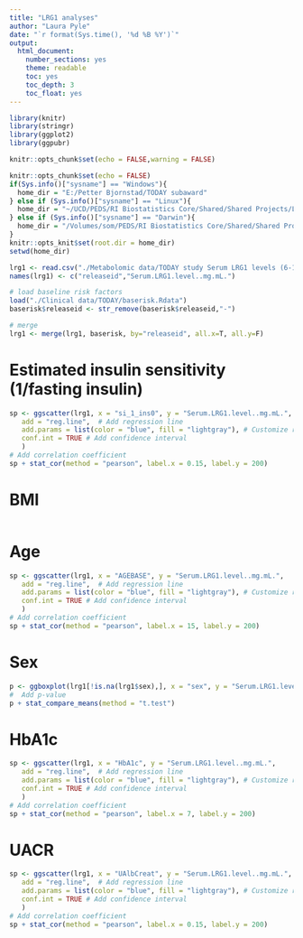 ```yaml
---
title: "LRG1 analyses"
author: "Laura Pyle"
date: "`r format(Sys.time(), '%d %B %Y')`"
output:
  html_document:
    number_sections: yes
    theme: readable
    toc: yes
    toc_depth: 3
    toc_float: yes
---
```


```r
library(knitr)
library(stringr)
library(ggplot2)
library(ggpubr)

knitr::opts_chunk$set(echo = FALSE,warning = FALSE)

knitr::opts_chunk$set(echo = FALSE)
if(Sys.info()["sysname"] == "Windows"){
  home_dir = "E:/Petter Bjornstad/TODAY subaward"
} else if (Sys.info()["sysname"] == "Linux"){
  home_dir = "~/UCD/PEDS/RI Biostatistics Core/Shared/Shared Projects/Laura/BDC/Projects"
} else if (Sys.info()["sysname"] == "Darwin"){
  home_dir = "/Volumes/som/PEDS/RI Biostatistics Core/Shared/Shared Projects/Laura/BDC/Projects"
}
knitr::opts_knit$set(root.dir = home_dir)
setwd(home_dir)
```

```r
lrg1 <- read.csv("./Metabolomic data/TODAY study Serum LRG1 levels (6-16-2022).csv")
names(lrg1) <- c("releaseid","Serum.LRG1.level..mg.mL.")

# load baseline risk factors
load("./Clinical data/TODAY/baserisk.Rdata")
baserisk$releaseid <- str_remove(baserisk$releaseid,"-")

# merge
lrg1 <- merge(lrg1, baserisk, by="releaseid", all.x=T, all.y=F)
```

# Estimated insulin sensitivity (1/fasting insulin)

```r
sp <- ggscatter(lrg1, x = "si_1_ins0", y = "Serum.LRG1.level..mg.mL.",
   add = "reg.line",  # Add regression line
   add.params = list(color = "blue", fill = "lightgray"), # Customize reg. line
   conf.int = TRUE # Add confidence interval
   )
# Add correlation coefficient
sp + stat_cor(method = "pearson", label.x = 0.15, label.y = 200)
```

# BMI

```r

```

# Age

```r
sp <- ggscatter(lrg1, x = "AGEBASE", y = "Serum.LRG1.level..mg.mL.",
   add = "reg.line",  # Add regression line
   add.params = list(color = "blue", fill = "lightgray"), # Customize reg. line
   conf.int = TRUE # Add confidence interval
   )
# Add correlation coefficient
sp + stat_cor(method = "pearson", label.x = 15, label.y = 200)
```

# Sex

```r
p <- ggboxplot(lrg1[!is.na(lrg1$sex),], x = "sex", y = "Serum.LRG1.level..mg.mL.",add = "jitter")
#  Add p-value
p + stat_compare_means(method = "t.test")
```

# HbA1c

```r
sp <- ggscatter(lrg1, x = "HbA1c", y = "Serum.LRG1.level..mg.mL.",
   add = "reg.line",  # Add regression line
   add.params = list(color = "blue", fill = "lightgray"), # Customize reg. line
   conf.int = TRUE # Add confidence interval
   )
# Add correlation coefficient
sp + stat_cor(method = "pearson", label.x = 7, label.y = 200)
```

# UACR

```r
sp <- ggscatter(lrg1, x = "UAlbCreat", y = "Serum.LRG1.level..mg.mL.",
   add = "reg.line",  # Add regression line
   add.params = list(color = "blue", fill = "lightgray"), # Customize reg. line
   conf.int = TRUE # Add confidence interval
   )
# Add correlation coefficient
sp + stat_cor(method = "pearson", label.x = 0.15, label.y = 200)
```

